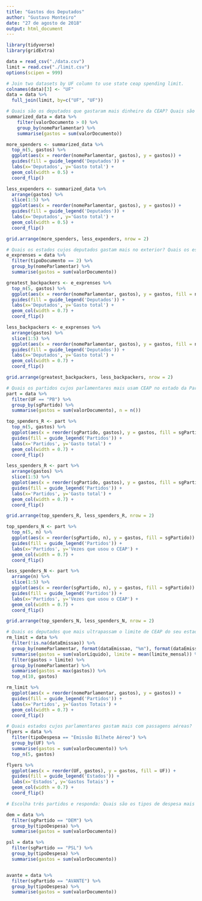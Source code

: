 ```yaml
---
title: "Gastos dos Deputados"
author: "Gustavo Monteiro"
date: "27 de agosto de 2018"
output: html_document
---
```


```r
library(tidyverse)
library(gridExtra)

data = read_csv("./data.csv")
limit = read.csv("./limit.csv")
options(scipen = 999)
```

```r
# Join two datasets by UF column to use state ceap spending limit.
colnames(data)[3] <- "UF"
data = data %>%
  full_join(limit, by=c("UF", "UF"))
```


```r
# Quais são os deputados que gastaram mais dinheiro da CEAP? Quais são os mais econômicos?
summarized_data = data %>% 
    filter(valorDocumento > 0) %>% 
    group_by(nomeParlamentar) %>% 
    summarise(gastos = sum(valorDocumento))

more_spenders <- summarized_data %>% 
  top_n(5, gastos) %>% 
  ggplot(aes(x = reorder(nomeParlamentar, gastos), y = gastos)) +
  guides(fill = guide_legend('Deputados')) +
  labs(x='Deputados', y='Gasto total') + 
  geom_col(width = 0.5) +
  coord_flip()

less_expenders <- summarized_data %>%
  arrange(gastos) %>%
  slice(1:5) %>%
  ggplot(aes(x = reorder(nomeParlamentar, gastos), y = gastos)) +
  guides(fill = guide_legend('Deputados')) +
  labs(x='Deputados', y='Gasto total') + 
  geom_col(width = 0.5) +
  coord_flip()

grid.arrange(more_spenders, less_expenders, nrow = 2)
```

```r
# Quais os estados cujos deputados gastam mais no exterior? Quais os estados cujos deputados gastam menos no exterior?
e_exprenses = data %>% 
  filter(tipoDocumento == 2) %>% 
  group_by(nomeParlamentar) %>% 
  summarise(gastos = sum(valorDocumento))

greatest_backpackers <- e_exprenses %>% 
  top_n(5, gastos) %>% 
  ggplot(aes(x = reorder(nomeParlamentar, gastos), y = gastos, fill = nomeParlamentar)) +
  guides(fill = guide_legend('Deputados')) +
  labs(x='Deputados', y='Gasto total') + 
  geom_col(width = 0.7) +
  coord_flip()

less_backpackers <- e_exprenses %>% 
  arrange(gastos) %>%
  slice(1:5) %>%
  ggplot(aes(x = reorder(nomeParlamentar, gastos), y = gastos, fill = nomeParlamentar)) +
  guides(fill = guide_legend('Deputados')) +
  labs(x='Deputados', y='Gasto total') + 
  geom_col(width = 0.7) +
  coord_flip()

grid.arrange(greatest_backpackers, less_backpackers, nrow = 2)
```

```r
# Quais os partidos cujos parlamentares mais usam CEAP no estado da Paraíba? Quais são os que menos usam? Mesmas perguntas considerando valores em R$.
part = data %>%
  filter(UF == "PB") %>% 
  group_by(sgPartido) %>% 
  summarise(gastos = sum(valorDocumento), n = n())

top_spenders_R <- part %>% 
  top_n(5, gastos) %>% 
  ggplot(aes(x = reorder(sgPartido, gastos), y = gastos, fill = sgPartido)) +
  guides(fill = guide_legend('Partidos')) +
  labs(x='Partidos', y='Gasto total') + 
  geom_col(width = 0.7) +
  coord_flip()

less_spenders_R <- part %>% 
  arrange(gastos) %>%
  slice(1:5) %>%
  ggplot(aes(x = reorder(sgPartido, gastos), y = gastos, fill = sgPartido)) +
  guides(fill = guide_legend('Partidos')) +
  labs(x='Partidos', y='Gasto total') + 
  geom_col(width = 0.7) +
  coord_flip()

grid.arrange(top_spenders_R, less_spenders_R, nrow = 2)
```
```r
top_spenders_N <- part %>% 
  top_n(5, n) %>% 
  ggplot(aes(x = reorder(sgPartido, n), y = gastos, fill = sgPartido)) +
  guides(fill = guide_legend('Partidos')) +
  labs(x='Partidos', y='Vezes que usou o CEAP') + 
  geom_col(width = 0.7) +
  coord_flip()

less_spenders_N <- part %>% 
  arrange(n) %>%
  slice(1:5) %>%
  ggplot(aes(x = reorder(sgPartido, n), y = gastos, fill = sgPartido)) +
  guides(fill = guide_legend('Partidos')) +
  labs(x='Partidos', y='Vezes que usou o CEAP') + 
  geom_col(width = 0.7) +
  coord_flip()

grid.arrange(top_spenders_N, less_spenders_N, nrow = 2)
```



```r
# Quais os deputados que mais ultrapassam o limite de CEAP do seu estado?
rm_limit = data %>% 
  filter(!is.na(dataEmissao)) %>% 
  group_by(nomeParlamentar, format(dataEmissao, "%m"), format(dataEmissao, "%y")) %>% 
  summarise(gastos = sum(valorLíquido), limite = mean(limite_mensal)) %>% 
  filter(gastos > limite) %>%
  group_by(nomeParlamentar) %>%
  summarise(gastos = max(gastos)) %>% 
  top_n(10, gastos)

rm_limit %>% 
  ggplot(aes(x = reorder(nomeParlamentar, gastos), y = gastos)) +
  guides(fill = guide_legend('Partidos')) +
  labs(x='Partidos', y='Gastos Totais') + 
  geom_col(width = 0.7) +
  coord_flip()
```

```r
# Quais estados cujos parlamentares gastam mais com passagens aéreas?
flyers = data %>%
  filter(tipoDespesa == "Emissão Bilhete Aéreo") %>% 
  group_by(UF) %>% 
  summarise(gastos = sum(valorDocumento)) %>% 
  top_n(5, gastos)

flyers %>% 
  ggplot(aes(x = reorder(UF, gastos), y = gastos, fill = UF)) +
  guides(fill = guide_legend('Estados')) +
  labs(x='Estados', y='Gastos Totais') + 
  geom_col(width = 0.7) +
  coord_flip()
```

```r
# Escolha três partidos e responda: Quais são os tipos de despesa mais utilizados no uso da CEAP pelos deputados desses partidos? Mesma pergunta considerando valores em R$.

dem = data %>%
  filter(sgPartido == "DEM") %>% 
  group_by(tipoDespesa) %>% 
  summarise(gastos = sum(valorDocumento))

psl = data %>%
  filter(sgPartido == "PSL") %>% 
  group_by(tipoDespesa) %>% 
  summarise(gastos = sum(valorDocumento))


avante = data %>%
  filter(sgPartido == "AVANTE") %>% 
  group_by(tipoDespesa) %>% 
  summarise(gastos = sum(valorDocumento))
```



